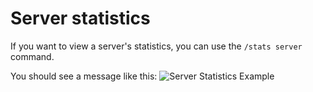 # Server statistics

If you want to view a server's statistics, you can use the `/stats server` command.

You should see a message like this:
![Server Statistics Example](/docs/server-related-stats/server_example.png)

